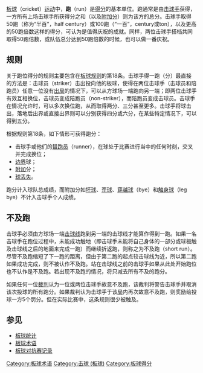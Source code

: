 [[板球|板球]]（cricket）[[运动|运动]]中，'''跑'''（run）是[[板球得分|得分]]的基本单位。跑通常是由[[击球手_(板球)|击球手]]获得，一方所有上场击球手所获得分之和（以及[[附加分_(板球)|附加分]]）则为该方的总分。击球手取得50跑（称为“半百”，half century）或100跑（“一百”，century或ton），以及更高的50跑倍数这样的得分，可认为是值得庆祝的成就。同样，两位击球手搭档共同取得50跑倍数，或队伍总分达到50跑倍数的时候，也可以做一番庆祝。

== 规则 ==
关于跑位得分的规则主要包含在[[板球规则|板球规则]]的第18条。击球手得一跑（分）最直接的方法是：击球员（striker）击出投向他的板球，使得在两位击球手（击球员和陪跑员）任意一位没有[[出局_(板球)|出局]]的情况下，可以从方球场一端跑向另一端；即两位击球手有效互相换位，击球员变成陪跑员（non-striker），而陪跑员变成击球员。击球手在情况允许时，可以多次换位跑，从而取得两分、三分甚至更多。击球手将球击出，落地后出界或直接出界则可以分别获得四分或六分，在某些特定情况下，可以得到五分。

根据规则第18条，如下情形可获得跑分：
* 击球手或他们的[[替跑员_(板球)|替跑员]]（runner），在球处于比赛进行当中的任何时刻，交叉并完成换位；
* [[边界_(板球)|边界]]球；
* [[附加分_(板球)|附加]]分；
* [[球丢失_(板球)|球丢失]]。

跑分计入球队总成绩，而附加分如[[坏球_(板球)|坏球]]、[[歪球_(板球)|歪球]]、[[穿越球_(板球)|穿越球]]（bye）和[[触身球_(板球)|触身球]]（leg bye）不计入击球手个人成绩。

== 不及跑 ==
击球手必须由方球场一端[[区域线_(板球)|击球线]]跑到另一端的击球线才能算作得到一跑。如果一名击球手在跑位过程中，未能成功触地（即击球手未能将自己身体的一部分或球板触及击球线之后的地面来完成一跑）而继续折返跑，则称之为不及跑（short run）。尽管不及跑缩短了下一跑的距离，但由于第二跑的起点较击球线为近，所以第二跑如果成功完成，则不被认作不及跑。站在击球线之前的击球手如果从此处开始跑位也不认作是不及跑。若出现不及跑的情况，将只减去所有不及的跑分。

如果任何一位[[裁判_(板球)|裁判]]认为一位或两位击球手故意不及跑，该裁判将警告击球手并取消该次投球的所有跑分。如果裁判认为击球手于该[[局_(板球)|局]]内再次故意不及跑，则奖励给投球一方5个罚分。但在实际比赛中，这条规则很少被触及。

== 参见 ==
* [[板球统计|板球统计]]
* [[板球术语|板球术语]]
* [[板球对抗赛记录|板球对抗赛记录]]

[[Category:板球术语|Category:板球术语]]
[[Category:击球_(板球)|Category:击球 (板球)]]
[[Category:板球得分|Category:板球得分]]